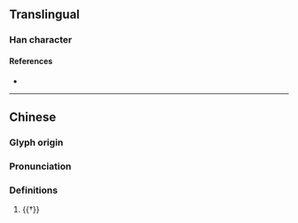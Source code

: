 {{character info}}
==Translingual==

===Han character===
{{Han char|rn=75|rad=木|as=04|sn=8|four=|canj=DIK|ids=⿰木犬}}

====References====
* {{Han ref|kx=0517.011|hdz=21166.021|uh=67A4|ud=26532}}

----

==Chinese==
{{zh-forms}}

===Glyph origin===
{{Han etym}}

===Pronunciation===
{{zh-pron
|m=dì,duò
|c=dai6
|mc=y
|oc=y
|cat=n
}}

===Definitions===
{{zh-hanzi}}

# {{†}} {{zh-alt-form|杕}}